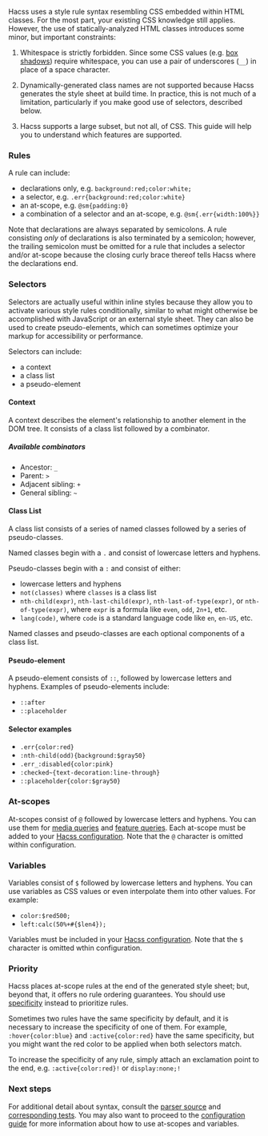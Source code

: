 
<Article
  title="Syntax"
  subtitle="How to use Hacss within your code">

Hacss uses a style rule syntax resembling CSS embedded within HTML classes. For
the most part, your existing CSS knowledge still applies. However, the use of
statically-analyzed HTML classes introduces some minor, but important
constraints:

1. Whitespace is strictly forbidden. Since some CSS values (e.g.
   [box shadows](https://developer.mozilla.org/en-US/docs/Web/CSS/box-shadow))
   require whitespace, you can use a pair of underscores (`__`) in place of a
   space character.

2. Dynamically-generated class names are not supported because Hacss generates
   the style sheet at build time. In practice, this is not much of a limitation,
   particularly if you make good use of selectors, described below.

3. Hacss supports a large subset, but not all, of CSS. This guide will help you
   to understand which features are supported.

### Rules

A rule can include:
* declarations only, e.g. `background:red;color:white;`
* a selector, e.g. `.err{background:red;color:white}`
* an at-scope, e.g. `@sm{padding:0}`
* a combination of a selector and an at-scope, e.g. `@sm{.err{width:100%}}`

Note that declarations are always separated by semicolons. A rule consisting
_only_ of declarations is also terminated by a semicolon; however, the trailing
semicolon must be omitted for a rule that includes a selector and/or at-scope
because the closing curly brace thereof tells Hacss where the declarations end.

### Selectors

Selectors are actually useful within inline styles because they allow you to
activate various style rules conditionally, similar to what might otherwise be
accomplished with JavaScript or an external style sheet. They can also be used
to create pseudo-elements, which can sometimes optimize your markup for
accessibility or performance.

Selectors can include:
* a context
* a class list
* a pseudo-element

#### Context

A context describes the element's relationship to another element in the DOM
tree. It consists of a class list followed by a combinator.

##### Available combinators

* Ancestor: `_`
* Parent: `>`
* Adjacent sibling: `+`
* General sibling: `~`

#### Class List

A class list consists of a series of named classes followed by a series of
pseudo-classes.

Named classes begin with a `.` and consist of lowercase letters and hyphens.

Pseudo-classes begin with a `:` and consist of either:
* lowercase letters and hyphens
* `not(classes)` where `classes` is a class list
* `nth-child(expr)`, `nth-last-child(expr)`, `nth-last-of-type(expr)`, or
  `nth-of-type(expr)`, where `expr` is a formula like `even`, `odd`, `2n+1`,
  etc.
* `lang(code)`, where `code` is a standard language code like `en`, `en-US`,
  etc.

Named classes and pseudo-classes are each optional components of a class list.

#### Pseudo-element

A pseudo-element consists of `::`, followed by lowercase letters and hyphens.
Examples of pseudo-elements include:
* `::after`
* `::placeholder`

#### Selector examples

* `.err{color:red}`
* `:nth-child(odd){background:$gray50}`
* `.err_:disabled{color:pink}`
* `:checked~{text-decoration:line-through}`
* `::placeholder{color:$gray50}`

### At-scopes

At-scopes consist of `@` followed by lowercase letters and hyphens. You can use
them for
[media queries](https://developer.mozilla.org/en-US/docs/Web/CSS/@media) and
[feature queries](https://developer.mozilla.org/en-US/docs/Web/CSS/@supports).
Each at-scope must be added to your [Hacss configuration](/docs/configuration).
Note that the `@` character is omitted within configuration.

### Variables

Variables consist of `$` followed by lowercase letters and hyphens. You can use
variables as CSS values or even interpolate them into other values. For example:
* `color:$red500;`
* `left:calc(50%+#{$len4});`

Variables must be included in your [Hacss configuration](/docs/configuration).
Note that the `$` character is omitted wthin configuration.

### Priority

Hacss places at-scope rules at the end of the generated style sheet; but, beyond
that, it offers no rule ordering guarantees. You should use
[specificity](https://www.w3.org/TR/selectors-3/#specificity) instead to
prioritize rules.

Sometimes two rules have the same specificity by default, and it is necessary to
increase the specificity of one of them. For example, `:hover{color:blue}` and
`:active{color:red}` have the same specificity, but you might want the red color
to be applied when both selectors match.

To increase the specificity of any rule, simply attach an exclamation point to
the end, e.g. `:active{color:red}!` or `display:none;!`

### Next steps

For additional detail about syntax, consult the
[parser source](https://github.com/hacss/core/blob/master/src/Parser.purs) and
[corresponding tests](https://github.com/hacss/core/blob/master/test/Parser.purs).
You may also want to proceed to the [configuration guide](/docs/configuration)
for more information about how to use at-scopes and variables.

</Article>
